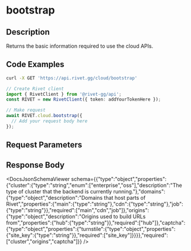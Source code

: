 

# bootstrap

## Description

Returns the basic information required to use the cloud APIs.


## Code Examples

<CodeGroup title='Request' tag='GET' label='https://api.rivet.gg/cloud/bootstrap'>

```bash {{ title: 'cURL' }}
curl -X GET 'https://api.rivet.gg/cloud/bootstrap'
```

```ts
// Create Rivet client
import { RivetClient } from '@rivet-gg/api';
const RIVET = new RivetClient({ token: addYourTokenHere });

// Make request
await RIVET.cloud.bootstrap({
  // Add your request body here
});
```

</CodeGroup>


## Request Parameters


## Response Body

<DocsJsonSchemaViewer schema={{"type":"object","properties":{"cluster":{"type":"string","enum":["enterprise","oss"],"description":"The type of cluster that the backend is currently running."},"domains":{"type":"object","description":"Domains that host parts of Rivet","properties":{"main":{"type":"string"},"cdn":{"type":"string"},"job":{"type":"string"}},"required":["main","cdn","job"]},"origins":{"type":"object","description":"Origins used to build URLs from","properties":{"hub":{"type":"string"}},"required":["hub"]},"captcha":{"type":"object","properties":{"turnstile":{"type":"object","properties":{"site_key":{"type":"string"}},"required":["site_key"]}}}},"required":["cluster","origins","captcha"]}} />

